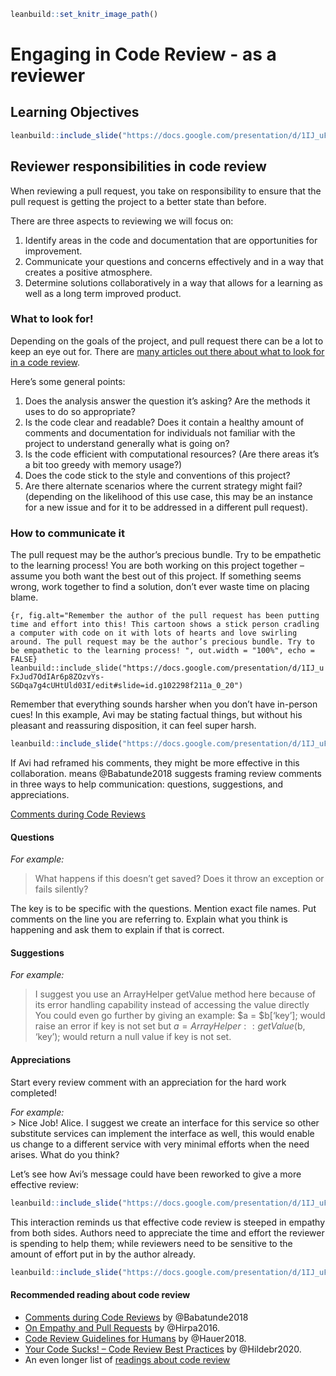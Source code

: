 
```r
leanbuild::set_knitr_image_path()
```

# Engaging in Code Review - as a reviewer

## Learning Objectives

```r
leanbuild::include_slide("https://docs.google.com/presentation/d/1IJ_uFxJud7OdIAr6p8ZOzvYs-SGDqa7g4cUHtUld03I/edit#slide=id.gfc3e8b194d_0_236")
```

## Reviewer responsibilities in code review

When reviewing a pull request, you take on responsibility to ensure that the pull request is getting the project to a better state than before.

There are three aspects to reviewing we will focus on:  

1. Identify areas in the code and documentation that are opportunities for improvement.
2. Communicate your questions and concerns effectively and in a way that creates a positive atmosphere.
3. Determine solutions collaboratively in a way that allows for a learning as well as a long term improved product.

### What to look for!

Depending on the goals of the project, and pull request there can be a lot to keep an eye out for. There are [many articles out there about what to look for in a code review](https://github.com/joho/awesome-code-review#articles).

Here's some general points:

1. Does the analysis answer the question it's asking? Are the methods it uses to do so appropriate?
2. Is the code clear and readable? Does it contain a healthy amount of comments and documentation for individuals not familiar with the project to understand generally what is going on?
3. Is the code efficient with computational resources? (Are there areas it's a bit too greedy with memory usage?)
4. Does the code stick to the style and conventions of this project?
5. Are there alternate scenarios where the current strategy might fail? (depending on the likelihood of this use case, this may be an instance for a new issue and for it to be addressed in a different pull request).

### How to communicate it

The pull request may be the author’s precious bundle. Try to be empathetic to the learning process! You are both working on this project together -- assume you both want the best out of this project. If something seems wrong, work together to find a solution, don't ever waste time on placing blame.

```{r, fig.alt="Remember the author of the pull request has been putting time and effort into this! This cartoon shows a stick person cradling a computer with code on it with lots of hearts and love swirling around. The pull request may be the author’s precious bundle. Try to be empathetic to the learning process!
", out.width = "100%", echo = FALSE}
leanbuild::include_slide("https://docs.google.com/presentation/d/1IJ_uFxJud7OdIAr6p8ZOzvYs-SGDqa7g4cUHtUld03I/edit#slide=id.g102298f211a_0_20")
```

Remember that everything sounds harsher when you don't have in-person cues! In this example, Avi may be stating factual things, but without his pleasant and reassuring disposition, it can feel super harsh.

```r
leanbuild::include_slide("https://docs.google.com/presentation/d/1IJ_uFxJud7OdIAr6p8ZOzvYs-SGDqa7g4cUHtUld03I/edit#slide=id.g102298f211a_0_20")
```

If Avi had reframed his comments, they might be more effective in this collaboration. means
@Babatunde2018 suggests framing review comments in three ways to help communication: questions, suggestions, and appreciations.  

[Comments during Code Reviews](https://medium.com/@otarutunde/comments-during-code-reviews-2cb7791e1ac7)

#### Questions

_For example:_  

> What happens if this doesn’t get saved? Does it throw an exception or fails silently?

The key is to be specific with the questions. Mention exact file names. Put comments on the line you are referring to. Explain what you think is happening and ask them to explain if that is correct.  

#### Suggestions

_For example:_  

> I suggest you use an ArrayHelper getValue method here because of its error handling capability instead of accessing the value directly
You could even go further by giving an example:
$a = $b[‘key’]; would raise an error if key is not set but $a = ArrayHelper::getValue($b, ‘key’); would return a null value if key is not set.

#### Appreciations

Start every review comment with an appreciation for the hard work completed!

_For example:_  
> Nice Job! Alice. I suggest we create an interface for this service so other substitute services can implement the interface as well, this would enable us change to a different service with very minimal efforts when the need arises. What do you think?

Let's see how Avi's message could have been reworked to give a more effective review:  

```r
leanbuild::include_slide("https://docs.google.com/presentation/d/1IJ_uFxJud7OdIAr6p8ZOzvYs-SGDqa7g4cUHtUld03I/edit#slide=id.gfa97af8537_0_55")
```

This interaction reminds us that effective code review is steeped in empathy from both sides. Authors need to appreciate the time and effort the reviewer is spending to help them; while reviewers need to be sensitive to the amount of effort put in by the author already.

```r
leanbuild::include_slide("https://docs.google.com/presentation/d/1IJ_uFxJud7OdIAr6p8ZOzvYs-SGDqa7g4cUHtUld03I/edit#slide=id.g102298f211a_0_35")
```

#### Recommended reading about code review

- [Comments during Code Reviews](https://medium.com/@otarutunde/comments-during-code-reviews-2cb7791e1ac7) by @Babatunde2018
- [On Empathy and Pull Requests](https://slack.engineering/on-empathy-pull-requests/) by @Hirpa2016.
- [Code Review Guidelines for Humans](https://phauer.com/2018/code-review-guidelines/) by @Hauer2018.
- [Your Code Sucks! – Code Review Best Practices](https://quickbirdstudios.com/blog/code-review-best-practices-guidelines/) by @Hildebr2020.
- An even longer list of [readings about code review](https://github.com/joho/awesome-code-review)
